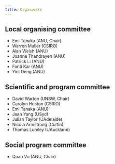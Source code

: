 ```yaml
---
title: Organisers
---
```



## Local organising committee

- Emi Tanaka (ANU, Chair)
- Warren Muller (CSIRO)
- Alan Welsh (ANU)
- Joanne Thandrayen (ANU)
- Patrick Li (ANU)
- Fonti Kar (ANU)
- Yidi Deng (ANU)


## Scientific and program committee

- David Warton (UNSW, Chair)
- Carolyn Huston (CSIRO)
- Emi Tanaka (ANU)
- Jean Yang (USyd)
- Julian Taylor (UAdelaide)
- Nicola Armstrong (Curtin)
- Thomas Lumley (UAuckland)

## Social program committee

- Quan Vu (ANU, Chair)

